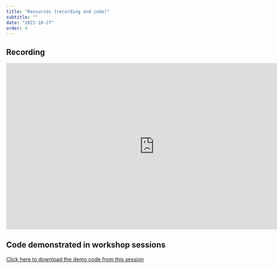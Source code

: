 ```yaml
---
title: "Resources (recording and code)"
subtitle: ""
date: "2023-10-27"
order: 4
---
```


<!-- Materials will be distributed sooner to the event. -->

## Recording

<iframe width="800" height="450" src="https://www.youtube.com/embed/V8rk--9szvE?si=hK84KuaKwcWgOn1E" title="YouTube video player" frameborder="0" allow="accelerometer; autoplay; clipboard-write; encrypted-media; gyroscope; picture-in-picture; web-share" allowfullscreen></iframe>

## Code demonstrated in workshop sessions

[Click here to download the demo code from this session](../../demo/day5.R)
